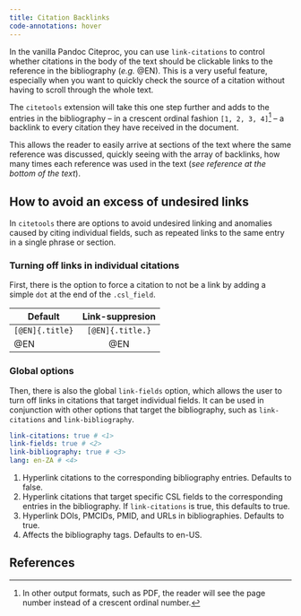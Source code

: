 ```yaml
---
title: Citation Backlinks
code-annotations: hover
---
```


In the vanilla Pandoc Citeproc, you can use `link-citations` to control whether citations in the body of the text should be clickable links to the reference in the bibliography (*e.g.* [@EN]{.title-short}). This is a very useful feature, especially when you want to quickly check the source of a citation without having to scroll through the whole text. 


::: {.callout-tip appearance="simple"}
The `citetools` extension will take this one step further and adds to the entries in the bibliography -- in a crescent ordinal fashion `[1, 2, 3, 4]`^[In other output formats, such as PDF, the reader will see the page number instead of a crescent ordinal number.] --  a backlink to every citation they have received in the document. 
:::

This allows the reader to easily arrive at sections of the text where the same reference was discussed, quickly seeing with the array of backlinks, how many times each reference was used in the text (_see reference at the bottom of the text_).

## How to avoid an excess of undesired links

In `citetools` there are options to avoid undesired linking and anomalies caused by citing individual fields, such as repeated links to the same entry in a single phrase or section.

### Turning off links in individual citations

First, there is the option to force a citation to not be a link by adding a simple `dot` at the end of the `.csl_field`. 

| Default         | Link-suppresion  |
|-----------------|:----------------:|
| `[@EN]{.title}` | `[@EN]{.title.}` |
| [@EN]{.title}   | [@EN]{.title.}   |

### Global options

Then, there is also the global `link-fields` option, which allows the user to turn off links in citations that target individual fields. It can be used in conjunction with other options that target the bibliography, such as `link-citations` and `link-bibliography`.

```yaml
link-citations: true # <1> 
link-fields: true # <2> 
link-bibliography: true # <3> 
lang: en-ZA # <4> 
```
1. Hyperlink citations to the corresponding bibliography entries. Defaults to false.
2. Hyperlink citations that target specific CSL fields to the corresponding entries in the bibliography. If `link-citations` is true, this defaults to true.
3. Hyperlink DOIs, PMCIDs, PMID, and URLs in bibliographies. Defaults to true.
4. Affects the bibliography tags. Defaults to en-US.

## References

::: {#refs_primary}
:::
